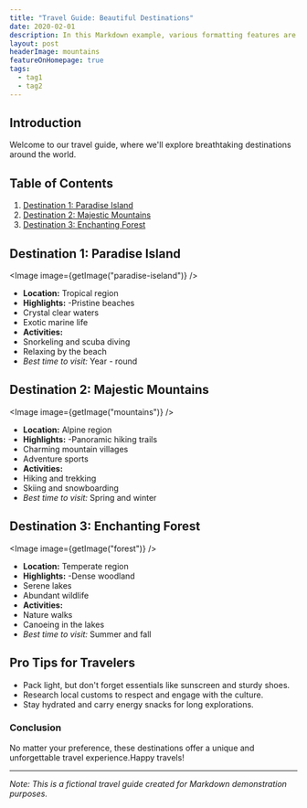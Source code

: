 ```yaml
---
title: "Travel Guide: Beautiful Destinations"
date: 2020-02-01
description: In this Markdown example, various formatting features are used to create a travel guide showcasing beautiful destinations, including headers, images, bullet points, numbered lists, bold and italic text, hyperlinks, horizontal lines, and code formatting.
layout: post
headerImage: mountains
featureOnHomepage: true
tags:
  - tag1
  - tag2
---
```



## Introduction
Welcome to our travel guide, where we'll explore breathtaking destinations around the world.

## Table of Contents
1. [Destination 1: Paradise Island](#destination-1-paradise-island)
2. [Destination 2: Majestic Mountains](#destination-2-majestic-mountains)
3. [Destination 3: Enchanting Forest](#destination-3-enchanting-forest)

## Destination 1: Paradise Island
<Image image={getImage("paradise-iseland")} />
- **Location:** Tropical region
- **Highlights:**
-Pristine beaches
- Crystal clear waters
- Exotic marine life
- **Activities:**
- Snorkeling and scuba diving
- Relaxing by the beach
- *Best time to visit:* Year - round

## Destination 2: Majestic Mountains
<Image image={getImage("mountains")} />

- **Location:** Alpine region
- **Highlights:**
-Panoramic hiking trails
- Charming mountain villages
- Adventure sports
- **Activities:**
- Hiking and trekking
- Skiing and snowboarding
- *Best time to visit:* Spring and winter

## Destination 3: Enchanting Forest
<Image image={getImage("forest")} />

- **Location:** Temperate region
- **Highlights:**
-Dense woodland
- Serene lakes
- Abundant wildlife
- **Activities:**
- Nature walks
- Canoeing in the lakes
- *Best time to visit:* Summer and fall

## Pro Tips for Travelers
- Pack light, but don't forget essentials like sunscreen and sturdy shoes.
- Research local customs to respect and engage with the culture.
- Stay hydrated and carry energy snacks for long explorations.

### **Conclusion**
No matter your preference, these destinations offer a unique and unforgettable travel experience.Happy travels!

---
*Note: This is a fictional travel guide created for Markdown demonstration purposes.*
